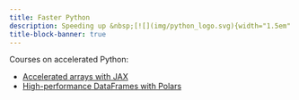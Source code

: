 ```yaml
---
title: Faster Python
description: Speeding up &nbsp;[![](img/python_logo.svg){width="1.5em" fig-alt="noshadow"}](https://www.python.org/) computations
title-block-banner: true
---
```


:::{.topdef}

Courses on accelerated Python:

- [Accelerated arrays with JAX](hpc_jax.html)
- [High-performance DataFrames with Polars](hpc_polars.html)
:::

